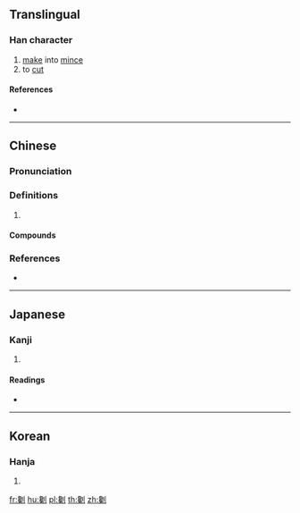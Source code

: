 ==Translingual==

===Han character===
{{Han char|rn=18|rad=刀|as=17|sn=19|four=22200|canj=NILN|ids=⿰毚刂}}

# [[make]] into [[mince]]
# to [[cut]]

====References====
* {{Han ref|kx=0145.380|dkj=02273|dj=0327.190|hdz=10362.180|uh=5296|ud=21142|bh=F1ED|bd=61933}}

----

==Chinese==
{{zh-forms}}

===Pronunciation===
{{zh-pron
|m=chán
|c=caam4,caam5
|oc=y
|cat=
}}

===Definitions===
{{zh-hanzi}}

# {{rfdef|zh}}

====Compounds====
{{zh-der|劖言訕語}}

===References===
* {{R:twedu|B00248}}

----

==Japanese==

===Kanji===
{{ja-kanji|grade=|rs=刀17}}

# {{defn|lang=ja|sort=刀17}}

====Readings====
* {{ja-readings|on=[[さん]] (san), [[ざん]] (zan)|kun=[[たつ]] (tatsu), [[けずる]] (kezuru)}}

----

==Korean==

===Hanja===
{{ko-hanja|hangeul=참|rv=cham|mr=ch'am}}

# {{defn|lang=ko|sort=刀17}}

[[fr:劖]]
[[hu:劖]]
[[pl:劖]]
[[th:劖]]
[[zh:劖]]